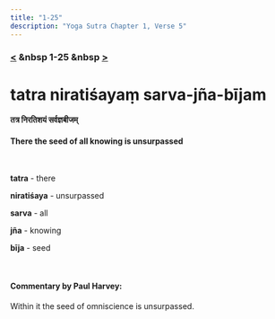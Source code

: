 ```yaml
---
title: "1-25"
description: "Yoga Sutra Chapter 1, Verse 5"
---
```


### [<](/Chapter-1/1-24) &nbsp 1-25 &nbsp [>](/Chapter-1/1-26/)

# tatra niratiśayaṃ sarva-jña-bījam

#### तत्र निरतिशयं सर्वज्ञबीजम्

#### There the seed of all knowing is unsurpassed

<br />

**tatra** - there <br />

**niratiśaya** - unsurpassed <br />

**sarva** - all <br />

**jña** - knowing <br />

**bīja** - seed <br />

<br />

#### Commentary by Paul Harvey:

Within it the seed of omniscience is unsurpassed.
